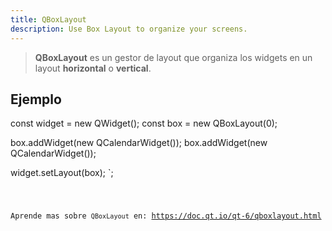```yaml
---
title: QBoxLayout
description: Use Box Layout to organize your screens.
---
```


> **QBoxLayout** es un gestor de layout que organiza los widgets en un layout __horizontal__ o __vertical__.

## Ejemplo


const widget = new QWidget();
const box = new QBoxLayout(0);

box.addWidget(new QCalendarWidget());
box.addWidget(new QCalendarWidget());

widget.setLayout(box);
`;

<Code code={qBoxLayoutExample} title='example_box.ts' lang='ts'  />

Aprende mas sobre `QBoxLayout` en: https://doc.qt.io/qt-6/qboxlayout.html

